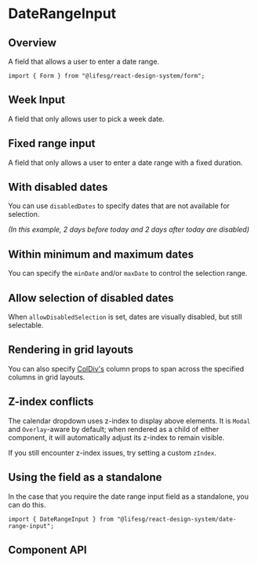 
<Meta of={FormDateRangeInputStories} />

# DateRangeInput

## Overview

A field that allows a user to enter a date range.

```tsx
import { Form } from "@lifesg/react-design-system/form";
```

<Canvas of={FormDateRangeInputStories.Default} />

## Week Input

A field that only allows user to pick a week date.

<Canvas of={FormDateRangeInputStories.WeekInput} />

## Fixed range input

A field that only allows a user to enter a date range with a fixed duration.

<Canvas of={FormDateRangeInputStories.FixedRangeInput} />

## With disabled dates

You can use `disabledDates` to specify dates that are not available for selection.

_(In this example, 2 days before today and 2 days after today are disabled)_

<Canvas of={FormDateRangeInputStories.WithDisabledDates} />

## Within minimum and maximum dates

You can specify the `minDate` and/or `maxDate` to control the selection range.

<Canvas of={FormDateRangeInputStories.MinAndMaxDates} />

## Allow selection of disabled dates

When `allowDisabledSelection` is set, dates are visually disabled, but still selectable.

<Canvas of={FormDateRangeInputStories.AllowDisabledSelection} />

## Rendering in grid layouts

You can also specify [ColDiv's](/docs/getting-started-layout-column-divs--docs)
column props to span across the specified columns in grid layouts.

<Canvas of={FormDateRangeInputStories.RenderingInGridLayout} />

## Z-index conflicts

The calendar dropdown uses z-index to display above elements. It is `Modal` and
`Overlay`-aware by default; when rendered as a child of either component, it
will automatically adjust its z-index to remain visible.

If you still encounter z-index issues, try setting a custom `zIndex`.

## Using the field as a standalone

In the case that you require the date range input field as a standalone, you can do this.

```tsx
import { DateRangeInput } from "@lifesg/react-design-system/date-range-input";
```

<Canvas of={FormDateRangeInputStories.StandaloneUsage} />

## Component API

<PropsTable />
